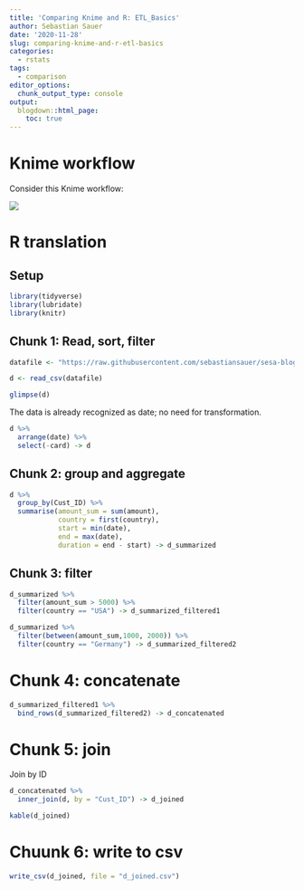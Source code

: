 ```yaml
---
title: 'Comparing Knime and R: ETL_Basics'
author: Sebastian Sauer
date: '2020-11-28'
slug: comparing-knime-and-r-etl-basics
categories:
  - rstats
tags:
  - comparison
editor_options: 
  chunk_output_type: console
output:
  blogdown::html_page:
    toc: true
---
```






# Knime workflow

Consider this Knime workflow:


![](https://i.postimg.cc/G273xn2Q/knime-etl.png)

# R translation


## Setup

```r
library(tidyverse)
library(lubridate)
library(knitr)
```



## Chunk 1: Read, sort, filter


```r
datafile <- "https://raw.githubusercontent.com/sebastiansauer/sesa-blog/main/static/datasets/sales_2008-2011.csv"

d <- read_csv(datafile)
```

```r
glimpse(d)
```

The data is already recognized as date; no need for transformation.


```r
d %>% 
  arrange(date) %>% 
  select(-card) -> d
```


## Chunk 2: group and aggregate

```r
d %>% 
  group_by(Cust_ID) %>% 
  summarise(amount_sum = sum(amount),
            country = first(country),
            start = min(date),
            end = max(date),
            duration = end - start) -> d_summarized
```


## Chunk 3: filter

```r
d_summarized %>% 
  filter(amount_sum > 5000) %>% 
  filter(country == "USA") -> d_summarized_filtered1
```


```r
d_summarized %>% 
  filter(between(amount_sum,1000, 2000)) %>% 
  filter(country == "Germany") -> d_summarized_filtered2
```


# Chunk 4: concatenate


```r
d_summarized_filtered1 %>% 
  bind_rows(d_summarized_filtered2) -> d_concatenated
```


# Chunk 5: join

Join by ID


```r
d_concatenated %>% 
  inner_join(d, by = "Cust_ID") -> d_joined
```


```r
kable(d_joined)
```



# Chuunk 6: write to csv


```r
write_csv(d_joined, file = "d_joined.csv")
```

